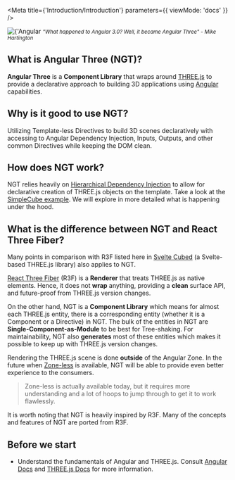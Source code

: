 
<Meta title={'Introduction/Introduction'} parameters={{ viewMode: 'docs' }} />

<div
  style={{
    display: 'flex',
    flexDirection: 'column',
    alignItems: 'center',
    justifyContent: 'center',
    marginBottom: '3rem',
  }}
>
  <img
    src={'/ngt-logo.svg'}
    width={320}
    height={320}
    alt={'Angular Three Logo'}
  />
  <em>
    <small>
      "What happened to Angular 3.0? Well, it became Angular Three" - Mike
      Hartington
    </small>
  </em>
</div>

<Canvas>
  <Story id="introduction-examples--simple-cube" height="480px" />
</Canvas>

## What is Angular Three (NGT)?

**Angular Three** is a **Component Library** that wraps around [THREE.js](https://threejs.org/) to provide a declarative approach to building 3D applications using [Angular](https://angular.io/) capabilities.

## Why is it good to use NGT?

Utilizing Template-less Directives to build 3D scenes declaratively with accessing to Angular Dependency Injection, Inputs, Outputs, and other common Directives while keeping the DOM clean.

## How does NGT work?

NGT relies heavily on [Hierarchical Dependency Injection](https://angular.io/guide/hierarchical-dependency-injection) to allow for declarative creation of THREE.js objects on the template. Take a look at the [SimpleCube example](?path=/story/introduction-examples--simple-cube). We will explore in more detailed what is happening under the hood.

## What is the difference between NGT and React Three Fiber?

Many points in comparison with R3F listed here in [Svelte Cubed](https://svelte-cubed.vercel.app/docs/faqs#how-is-it-different-from-x-react-three-fiber) (a Svelte-based THREE.js library) also applies to NGT.

[React Three Fiber](https://github.com/pmndrs/react-three-fiber) (R3F) is a **Renderer** that treats THREE.js as native elements. Hence, it does not **wrap** anything, providing a **clean** surface API, and future-proof from THREE.js version changes.

On the other hand, NGT is a **Component Library** which means for almost each THREE.js entity, there is a corresponding entity (whether it is a Component or a Directive) in NGT. The bulk of the entities in NGT are **Single-Component-as-Module** to be best for Tree-shaking. For maintainability, NGT also **generates** most of these entities which makes it possible to keep up with THREE.js version changes.

Rendering the THREE.js scene is done **outside** of the Angular Zone. In the future when [Zone-less](https://angular.io/guide/roadmap#leverage-full-framework-capabilities-with-zonejs-opt-out) is available, NGT will be able to provide even better experience to the consumers.

> Zone-less is actually available today, but it requires more understanding and a lot of hoops to jump through to get it to work flawlessly.

It is worth noting that NGT is heavily inspired by R3F. Many of the concepts and features of NGT are ported from R3F.

## Before we start

- Understand the fundamentals of Angular and THREE.js. Consult [Angular Docs](https://angular.io/docs) and [THREE.js Docs](https://threejs.org/docs/index.html) for more information.
